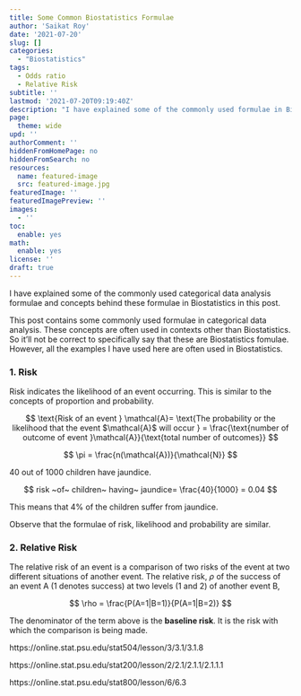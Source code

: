 ```yaml
---
title: Some Common Biostatistics Formulae
author: 'Saikat Roy'
date: '2021-07-20'
slug: []
categories:
  - "Biostatistics"
tags:
  - Odds ratio
  - Relative Risk
subtitle: ''
lastmod: '2021-07-20T09:19:40Z'
description: "I have explained some of the commonly used formulae in Biostatistics."
page:
  theme: wide
upd: ''
authorComment: ''
hiddenFromHomePage: no
hiddenFromSearch: no
resources:
  name: featured-image
  src: featured-image.jpg
featuredImage: ''
featuredImagePreview: ''
images:
  - ''
toc:
  enable: yes
math:
  enable: yes
license: ''
draft: true
---
```

I have explained some of the commonly used categorical data analysis formulae and concepts behind these formulae in Biostatistics in this post.
<!--more-->

This post contains some commonly used formulae in categorical data analysis. These concepts are often used in contexts other than Biostatistics. So it'll not be correct to specifically say that these are Biostatistics fomulae. However, all the examples I have used here are often used in Biostatistics.


### 1. Risk

Risk indicates the likelihood of an event occurring. This is similar to the concepts of proportion and probability. 

$$
\text{Risk of an event } \mathcal{A}= \text{The probability or the likelihood that the event $\mathcal{A}$ will occur } = \frac{\text{number of outcome of event }\mathcal{A}}{\text{total number of outcomes}}
$$

$$
\pi = \frac{n(\mathcal{A})}{\mathcal{N}}
$$

40 out of 1000 children have jaundice.

$$
risk ~of~ children~ having~ jaundice= \frac{40}{1000} = 0.04
$$

This means that  4% of the children suffer from jaundice.

Observe that the formulae of risk, likelihood and probability are similar.

### 2. Relative Risk

The relative risk of an event is a comparison of two risks of the event at two different situations of another event. The relative risk, $\rho$ of the success of an event A (1 denotes success) at two levels (1 and 2) of another event B,

$$
\rho = \frac{P(A=1|B=1)}{P(A=1|B=2)}
$$

The denominator of the term above is the **baseline risk**. It is the risk with which the comparison is being made.


https://online.stat.psu.edu/stat504/lesson/3/3.1/3.1.8

https://online.stat.psu.edu/stat200/lesson/2/2.1/2.1.1/2.1.1.1

https://online.stat.psu.edu/stat800/lesson/6/6.3